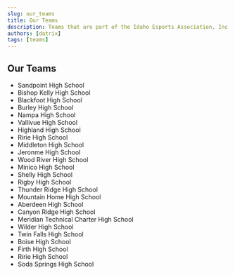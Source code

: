 ```yaml
---
slug: our_teams
title: Our Teams
description: Teams that are part of the Idaho Esports Association, Inc.
authors: [datrix]
tags: [teams]
---
```


## Our Teams

- Sandpoint High School
- Bishop Kelly High School
- Blackfoot High School
- Burley High School
- Nampa High School
- Vallivue High School
- Highland High School
- Ririe High School
- Middleton High School
- Jeronme High School
- Wood River High School
- Minico High School
- Shelly High School
- Rigby High School
- Thunder Ridge High School
- Mountain Home High School
- Aberdeen High School
- Canyon Ridge High School
- Meridian Technical Charter High School
- Wilder High School
- Twin Falls High School
- Boise High School
- Firth High School
- Ririe High School
- Soda Springs High School
